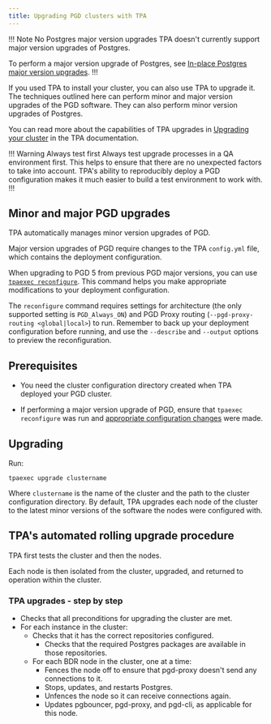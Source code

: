 ```yaml
---
title: Upgrading PGD clusters with TPA
---
```


!!! Note No Postgres major version upgrades
TPA doesn't currently support major version upgrades of Postgres. 

To perform a major version upgrade of Postgres, see [In-place Postgres major version upgrades](inplace_upgrade).
!!!

If you used TPA to install your cluster, you can also use TPA to upgrade it. The techniques outlined here can perform minor and major version upgrades of the PGD software. They can also perform minor version upgrades of Postgres. 

You can read more about the capabilities of TPA upgrades in [Upgrading your cluster](/tpa/latest/tpaexec-upgrade/) in the TPA documentation.

!!! Warning Always test first
Always test upgrade processes in a QA environment first. This helps to ensure that there are no unexpected factors to take into account. TPA's ability to reproducibly deploy a PGD configuration makes it much easier to build a test environment to work with.
!!!

## Minor and major PGD upgrades

TPA automatically manages minor version upgrades of PGD.

Major version upgrades of PGD require changes to the TPA `config.yml` file, which contains the deployment configuration. 

When upgrading to PGD 5 from previous PGD major versions, you can use [`tpaexec reconfigure`](/tpa/latest/reference/tpaexec-reconfigure/). This command helps you make appropriate modifications to your deployment configuration. 

The `reconfigure` command requires settings for architecture (the only supported setting is `PGD_Always_ON`) and PGD Proxy routing (`--pgd-proxy-routing <global|local>`) to run. Remember to back up your deployment configuration before running, and use the `--describe` and `--output` options to preview the reconfiguration. 

## Prerequisites

* You need the cluster configuration directory created when TPA deployed your PGD cluster. 

* If performing a major version upgrade of PGD, ensure that `tpaexec reconfigure` was run and [appropriate configuration changes](#minor-and-major-pgd-upgrades) were made.


## Upgrading

Run:

```
tpaexec upgrade clustername
```

Where `clustername` is the name of the cluster and the path to the cluster configuration directory. By default, TPA upgrades each node of the cluster to the latest minor versions of the software the nodes were configured with.


## TPA's automated rolling upgrade procedure

TPA first tests the cluster and then the nodes. 

Each node is then isolated from the cluster, upgraded, and returned to operation within the cluster.

### TPA upgrades - step by step

* Checks that all preconditions for upgrading the cluster are met.
* For each instance in the cluster:
    * Checks that it has the correct repositories configured.
        * Checks that the required Postgres packages are available in those repositories.
    * For each BDR node in the cluster, one at a time:
        * Fences the node off to ensure that pgd-proxy doesn't send any connections to it.
        * Stops, updates, and restarts Postgres.
        * Unfences the node so it can receive connections again.
        * Updates pgbouncer, pgd-proxy, and pgd-cli, as applicable for this node.
